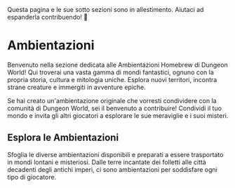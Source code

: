 
<Callout emoji="🚧">
 Questa pagina e le sue sotto sezioni sono in allestimento. Aiutaci ad espanderla contribuendo! 🚀
</Callout>

# Ambientazioni

Benvenuto nella sezione dedicata alle Ambientazioni Homebrew di Dungeon World! Qui troverai una vasta gamma di mondi fantastici, ognuno con la propria storia, cultura e mitologia uniche. Esplora nuovi territori, incontra strane creature e immergiti in avventure epiche.

Se hai creato un'ambientazione originale che vorresti condividere con la comunità di Dungeon World, sei il benvenuto a contribuire! Condividi il tuo mondo e invita gli altri giocatori a esplorare le sue meraviglie e i suoi misteri.

## Esplora le Ambientazioni

Sfoglia le diverse ambientazioni disponibili e preparati a essere trasportato in mondi lontani e misteriosi. Dalle terre incantate dei folletti alle città decadenti degli antichi imperi, ci sono ambientazioni per soddisfare ogni tipo di giocatore.
